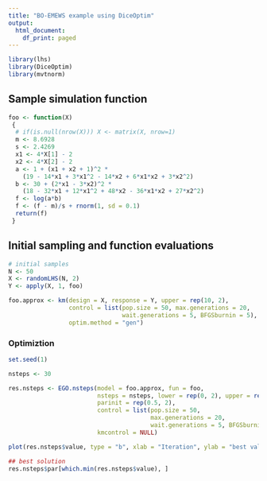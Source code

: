 ```yaml
---
title: "BO-EMEWS example using DiceOptim"
output:
  html_document:
    df_print: paged
---
```


```r
library(lhs)
library(DiceOptim)
library(mvtnorm)
```

## Sample simulation function

```r

foo <- function(X)
 {
  # if(is.null(nrow(X))) X <- matrix(X, nrow=1)
  m <- 8.6928
  s <- 2.4269
  x1 <- 4*X[1] - 2
  x2 <- 4*X[2] - 2
  a <- 1 + (x1 + x2 + 1)^2 * 
    (19 - 14*x1 + 3*x1^2 - 14*x2 + 6*x1*x2 + 3*x2^2)
  b <- 30 + (2*x1 - 3*x2)^2 * 
    (18 - 32*x1 + 12*x1^2 + 48*x2 - 36*x1*x2 + 27*x2^2)
  f <- log(a*b)
  f <- (f - m)/s + rnorm(1, sd = 0.1)
  return(f)
 }
```

## Initial sampling and function evaluations

```r
# initial samples
N <- 50 
X <- randomLHS(N, 2)
Y <- apply(X, 1, foo)

foo.approx <- km(design = X, response = Y, upper = rep(10, 2),
                 control = list(pop.size = 50, max.generations = 20, 
                                wait.generations = 5, BFGSburnin = 5), 
                 optim.method = "gen")
```

### Optimiztion

```r
set.seed(1)

nsteps <- 30

res.nsteps <- EGO.nsteps(model = foo.approx, fun = foo,
                         nsteps = nsteps, lower = rep(0, 2), upper = rep(1, 2),
                         parinit = rep(0.5, 2),
                         control = list(pop.size = 50,
                                        max.generations = 20,
                                        wait.generations = 5, BFGSburnin = 5),
                         kmcontrol = NULL)

plot(res.nsteps$value, type = "b", xlab = "Iteration", ylab = "best value")
```

```r
## best solution 
res.nsteps$par[which.min(res.nsteps$value), ]
```





